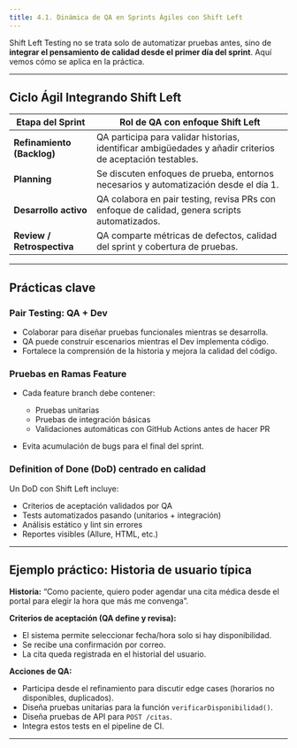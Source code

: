 ```yaml
---
title: 4.1. Dinámica de QA en Sprints Ágiles con Shift Left
---
```


Shift Left Testing no se trata solo de automatizar pruebas antes, sino de **integrar el pensamiento de calidad desde el primer día del sprint**. Aquí vemos cómo se aplica en la práctica.

---

## Ciclo Ágil Integrando Shift Left

| Etapa del Sprint           | Rol de QA con enfoque Shift Left                                                                          |
| -------------------------- | --------------------------------------------------------------------------------------------------------- |
| **Refinamiento (Backlog)** | QA participa para validar historias, identificar ambigüedades y añadir criterios de aceptación testables. |
| **Planning**               | Se discuten enfoques de prueba, entornos necesarios y automatización desde el día 1.                      |
| **Desarrollo activo**      | QA colabora en pair testing, revisa PRs con enfoque de calidad, genera scripts automatizados.             |
| **Review / Retrospectiva** | QA comparte métricas de defectos, calidad del sprint y cobertura de pruebas.                              |

---

## Prácticas clave

### Pair Testing: QA + Dev

* Colaborar para diseñar pruebas funcionales mientras se desarrolla.
* QA puede construir escenarios mientras el Dev implementa código.
* Fortalece la comprensión de la historia y mejora la calidad del código.

### Pruebas en Ramas Feature

* Cada feature branch debe contener:

  * Pruebas unitarias
  * Pruebas de integración básicas
  * Validaciones automáticas con GitHub Actions antes de hacer PR
* Evita acumulación de bugs para el final del sprint.

### Definition of Done (DoD) centrado en calidad

Un DoD con Shift Left incluye:

* Criterios de aceptación validados por QA
* Tests automatizados pasando (unitarios + integración)
* Análisis estático y lint sin errores
* Reportes visibles (Allure, HTML, etc.)

---

## Ejemplo práctico: Historia de usuario típica

**Historia:**
“Como paciente, quiero poder agendar una cita médica desde el portal para elegir la hora que más me convenga”.

**Criterios de aceptación (QA define y revisa):**

* El sistema permite seleccionar fecha/hora solo si hay disponibilidad.
* Se recibe una confirmación por correo.
* La cita queda registrada en el historial del usuario.

**Acciones de QA:**

* Participa desde el refinamiento para discutir edge cases (horarios no disponibles, duplicados).
* Diseña pruebas unitarias para la función `verificarDisponibilidad()`.
* Diseña pruebas de API para `POST /citas`.
* Integra estos tests en el pipeline de CI.

---